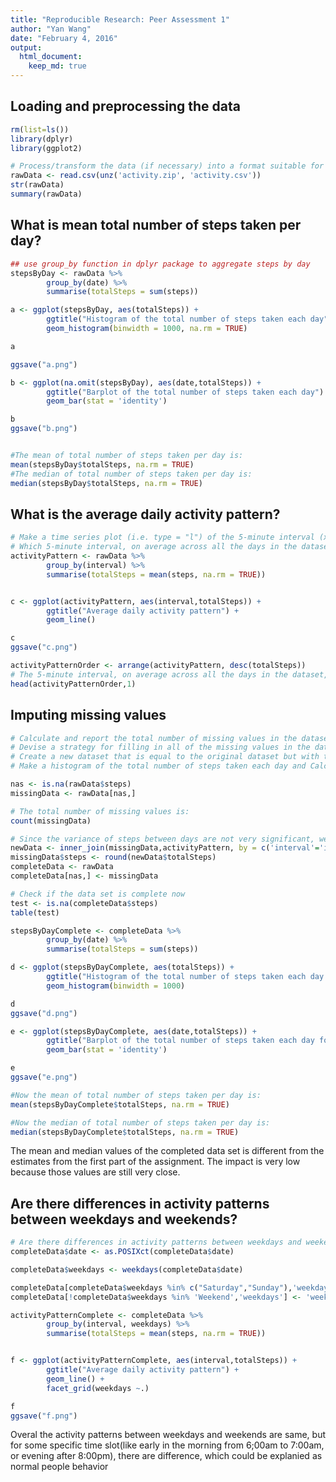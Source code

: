 ```yaml
---
title: "Reproducible Research: Peer Assessment 1"
author: "Yan Wang"
date: "February 4, 2016"
output: 
  html_document:
    keep_md: true
---
```



## Loading and preprocessing the data
```r
rm(list=ls())
library(dplyr)
library(ggplot2)

# Process/transform the data (if necessary) into a format suitable for your analysis
rawData <- read.csv(unz('activity.zip', 'activity.csv'))
str(rawData)
summary(rawData)
```

## What is mean total number of steps taken per day?
```r
## use group_by function in dplyr package to aggregate steps by day
stepsByDay <- rawData %>%
        group_by(date) %>%
        summarise(totalSteps = sum(steps))

a <- ggplot(stepsByDay, aes(totalSteps)) +
        ggtitle("Histogram of the total number of steps taken each day") +
        geom_histogram(binwidth = 1000, na.rm = TRUE)

a

ggsave("a.png")

b <- ggplot(na.omit(stepsByDay), aes(date,totalSteps)) +
        ggtitle("Barplot of the total number of steps taken each day") +
        geom_bar(stat = 'identity')

b
ggsave("b.png")


#The mean of total number of steps taken per day is:
mean(stepsByDay$totalSteps, na.rm = TRUE)
#The median of total number of steps taken per day is:
median(stepsByDay$totalSteps, na.rm = TRUE)
```


## What is the average daily activity pattern?
```r
# Make a time series plot (i.e. type = "l") of the 5-minute interval (x-axis) and the average number of steps taken, averaged across all days (y-axis)
# Which 5-minute interval, on average across all the days in the dataset, contains the maximum number of steps?
activityPattern <- rawData %>%
        group_by(interval) %>%
        summarise(totalSteps = mean(steps, na.rm = TRUE))


c <- ggplot(activityPattern, aes(interval,totalSteps)) +
        ggtitle("Average daily activity pattern") +
        geom_line()

c
ggsave("c.png")

activityPatternOrder <- arrange(activityPattern, desc(totalSteps))
# The 5-minute interval, on average across all the days in the dataset, contains the maximum number of steps is:
head(activityPatternOrder,1)
```


## Imputing missing values
```r
# Calculate and report the total number of missing values in the dataset (i.e. the total number of rows with NAs)
# Devise a strategy for filling in all of the missing values in the dataset. The strategy does not need to be sophisticated. For example, you could use the mean/median for that day, or the mean for that 5-minute interval, etc.
# Create a new dataset that is equal to the original dataset but with the missing data filled in.
# Make a histogram of the total number of steps taken each day and Calculate and report the mean and median total number of steps taken per day. Do these values differ from the estimates from the first part of the assignment? What is the impact of imputing missing data on the estimates of the total daily number of steps?

nas <- is.na(rawData$steps)
missingData <- rawData[nas,]

# The total number of missing values is:
count(missingData)

# Since the variance of steps between days are not very significant, we use the mean number of steps by each interval as the data to impute missing values
newData <- inner_join(missingData,activityPattern, by = c('interval'='interval'))
missingData$steps <- round(newData$totalSteps)
completeData <- rawData
completeData[nas,] <- missingData

# Check if the data set is complete now
test <- is.na(completeData$steps)
table(test)

stepsByDayComplete <- completeData %>%
        group_by(date) %>%
        summarise(totalSteps = sum(steps))

d <- ggplot(stepsByDayComplete, aes(totalSteps)) +
        ggtitle("Histogram of the total number of steps taken each day for complete case") +
        geom_histogram(binwidth = 1000)

d
ggsave("d.png")

e <- ggplot(stepsByDayComplete, aes(date,totalSteps)) +
        ggtitle("Barplot of the total number of steps taken each day for complete case") +
        geom_bar(stat = 'identity')

e
ggsave("e.png")

#Now the mean of total number of steps taken per day is:
mean(stepsByDayComplete$totalSteps, na.rm = TRUE)

#Now the median of total number of steps taken per day is:
median(stepsByDayComplete$totalSteps, na.rm = TRUE)

```
The mean and median values of the completed data set is different from the estimates from the first part of the assignment. The impact is very low because those values are still very close.



## Are there differences in activity patterns between weekdays and weekends?
```r
# Are there differences in activity patterns between weekdays and weekends?
completeData$date <- as.POSIXct(completeData$date)

completeData$weekdays <- weekdays(completeData$date)

completeData[completeData$weekdays %in% c("Saturday","Sunday"),'weekdays'] <- 'Weekend'
completeData[!completeData$weekdays %in% 'Weekend','weekdays'] <- 'weekday'

activityPatternComplete <- completeData %>%
        group_by(interval, weekdays) %>%
        summarise(totalSteps = mean(steps, na.rm = TRUE))


f <- ggplot(activityPatternComplete, aes(interval,totalSteps)) +
        ggtitle("Average daily activity pattern") +
        geom_line() +
        facet_grid(weekdays ~.)

f
ggsave("f.png")

```
Overal the activity patterns between weekdays and weekends are same, but for some specific time slot(like early in the morning from 6;00am to 7:00am, or evening after 8:00pm), there are difference, which could be explanied as normal people behavior
